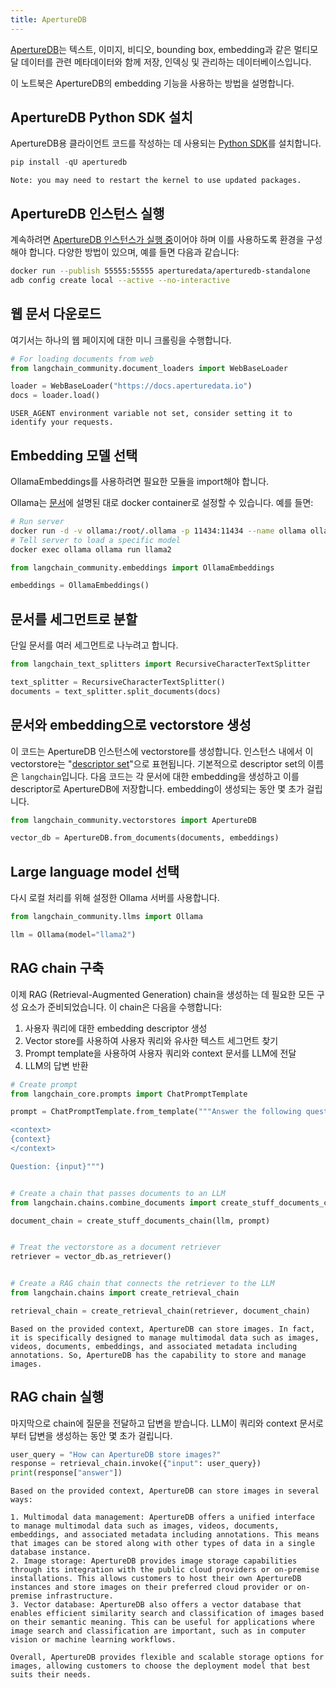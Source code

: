 ```yaml
---
title: ApertureDB
---
```


[ApertureDB](https://docs.aperturedata.io)는 텍스트, 이미지, 비디오, bounding box, embedding과 같은 멀티모달 데이터를 관련 메타데이터와 함께 저장, 인덱싱 및 관리하는 데이터베이스입니다.

이 노트북은 ApertureDB의 embedding 기능을 사용하는 방법을 설명합니다.

## ApertureDB Python SDK 설치

ApertureDB용 클라이언트 코드를 작성하는 데 사용되는 [Python SDK](https://docs.aperturedata.io/category/aperturedb-python-sdk)를 설치합니다.

```python
pip install -qU aperturedb
```

```output
Note: you may need to restart the kernel to use updated packages.
```

## ApertureDB 인스턴스 실행

계속하려면 [ApertureDB 인스턴스가 실행 중](https://docs.aperturedata.io/HowToGuides/start/Setup)이어야 하며 이를 사용하도록 환경을 구성해야 합니다.
다양한 방법이 있으며, 예를 들면 다음과 같습니다:

```bash
docker run --publish 55555:55555 aperturedata/aperturedb-standalone
adb config create local --active --no-interactive
```

## 웹 문서 다운로드

여기서는 하나의 웹 페이지에 대한 미니 크롤링을 수행합니다.

```python
# For loading documents from web
from langchain_community.document_loaders import WebBaseLoader

loader = WebBaseLoader("https://docs.aperturedata.io")
docs = loader.load()
```

```output
USER_AGENT environment variable not set, consider setting it to identify your requests.
```

## Embedding 모델 선택

OllamaEmbeddings를 사용하려면 필요한 모듈을 import해야 합니다.

Ollama는 [문서](https://hub.docker.com/r/ollama/ollama)에 설명된 대로 docker container로 설정할 수 있습니다. 예를 들면:

```bash
# Run server
docker run -d -v ollama:/root/.ollama -p 11434:11434 --name ollama ollama/ollama
# Tell server to load a specific model
docker exec ollama ollama run llama2
```

```python
from langchain_community.embeddings import OllamaEmbeddings

embeddings = OllamaEmbeddings()
```

## 문서를 세그먼트로 분할

단일 문서를 여러 세그먼트로 나누려고 합니다.

```python
from langchain_text_splitters import RecursiveCharacterTextSplitter

text_splitter = RecursiveCharacterTextSplitter()
documents = text_splitter.split_documents(docs)
```

## 문서와 embedding으로 vectorstore 생성

이 코드는 ApertureDB 인스턴스에 vectorstore를 생성합니다.
인스턴스 내에서 이 vectorstore는 "[descriptor set](https://docs.aperturedata.io/category/descriptorset-commands)"으로 표현됩니다.
기본적으로 descriptor set의 이름은 `langchain`입니다. 다음 코드는 각 문서에 대한 embedding을 생성하고 이를 descriptor로 ApertureDB에 저장합니다. embedding이 생성되는 동안 몇 초가 걸립니다.

```python
from langchain_community.vectorstores import ApertureDB

vector_db = ApertureDB.from_documents(documents, embeddings)
```

## Large language model 선택

다시 로컬 처리를 위해 설정한 Ollama 서버를 사용합니다.

```python
from langchain_community.llms import Ollama

llm = Ollama(model="llama2")
```

## RAG chain 구축

이제 RAG (Retrieval-Augmented Generation) chain을 생성하는 데 필요한 모든 구성 요소가 준비되었습니다. 이 chain은 다음을 수행합니다:

1. 사용자 쿼리에 대한 embedding descriptor 생성
2. Vector store를 사용하여 사용자 쿼리와 유사한 텍스트 세그먼트 찾기
3. Prompt template을 사용하여 사용자 쿼리와 context 문서를 LLM에 전달
4. LLM의 답변 반환

```python
# Create prompt
from langchain_core.prompts import ChatPromptTemplate

prompt = ChatPromptTemplate.from_template("""Answer the following question based only on the provided context:

<context>
{context}
</context>

Question: {input}""")


# Create a chain that passes documents to an LLM
from langchain.chains.combine_documents import create_stuff_documents_chain

document_chain = create_stuff_documents_chain(llm, prompt)


# Treat the vectorstore as a document retriever
retriever = vector_db.as_retriever()


# Create a RAG chain that connects the retriever to the LLM
from langchain.chains import create_retrieval_chain

retrieval_chain = create_retrieval_chain(retriever, document_chain)
```

```output
Based on the provided context, ApertureDB can store images. In fact, it is specifically designed to manage multimodal data such as images, videos, documents, embeddings, and associated metadata including annotations. So, ApertureDB has the capability to store and manage images.
```

## RAG chain 실행

마지막으로 chain에 질문을 전달하고 답변을 받습니다. LLM이 쿼리와 context 문서로부터 답변을 생성하는 동안 몇 초가 걸립니다.

```python
user_query = "How can ApertureDB store images?"
response = retrieval_chain.invoke({"input": user_query})
print(response["answer"])
```

```output
Based on the provided context, ApertureDB can store images in several ways:

1. Multimodal data management: ApertureDB offers a unified interface to manage multimodal data such as images, videos, documents, embeddings, and associated metadata including annotations. This means that images can be stored along with other types of data in a single database instance.
2. Image storage: ApertureDB provides image storage capabilities through its integration with the public cloud providers or on-premise installations. This allows customers to host their own ApertureDB instances and store images on their preferred cloud provider or on-premise infrastructure.
3. Vector database: ApertureDB also offers a vector database that enables efficient similarity search and classification of images based on their semantic meaning. This can be useful for applications where image search and classification are important, such as in computer vision or machine learning workflows.

Overall, ApertureDB provides flexible and scalable storage options for images, allowing customers to choose the deployment model that best suits their needs.
```